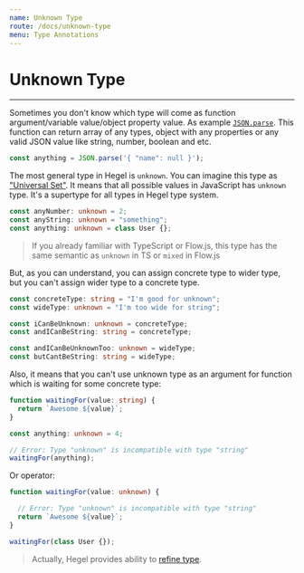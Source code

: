 ```yaml
---
name: Unknown Type
route: /docs/unknown-type
menu: Type Annotations
---
```


# Unknown Type
---------------------

Sometimes you don't know which type will come as function argument/variable value/object property value.
As example [`JSON.parse`](https://developer.mozilla.org/ru/docs/Web/JavaScript/Reference/Global_Objects/JSON/parse). This function can return array of any types, object with any properties or any valid JSON value like string, number, boolean and etc.

```typescript
const anything = JSON.parse('{ "name": null }');
```

The most general type in Hegel is `unknown`. You can imagine this type as ["Universal Set"](https://en.wikipedia.org/wiki/Universal_set). It means that all possible values in JavaScript has `unknown` type. It's a supertype for all types in Hegel type system.

```typescript
const anyNumber: unknown = 2;
const anyString: unknown = "something";
const anything: unknown = class User {};
```

> If you already familiar with TypeScript or Flow.js, this type has the same semantic as `unknown` in TS or `mixed` in Flow.js

But, as you can understand, you can assign concrete type to wider type, but you can't assign wider type to a concrete type.

```typescript
const concreteType: string = "I'm good for unknown";
const wideType: unknown = "I'm too wide for string";

const iCanBeUnknown: unknown = concreteType;
const andICanBeString: string = concreteType;

const andICanBeUnknownToo: unknown = wideType;
const butCantBeString: string = wideType;
```

Also, it means that you can't use unknown type as an argument for function which is waiting for some concrete type:

```typescript
function waitingFor(value: string) {
  return `Awesome ${value}`;
}

const anything: unknown = 4;

// Error: Type "unknown" is incompatible with type "string"
waitingFor(anything);
```

Or operator:

```typescript
function waitingFor(value: unknown) {

  // Error: Type "unknown" is incompatible with type "string"
  return `Awesome ${value}`;
}

waitingFor(class User {});
```

> Actually, Hegel provides ability to [refine type](/docs/type-refinement).
